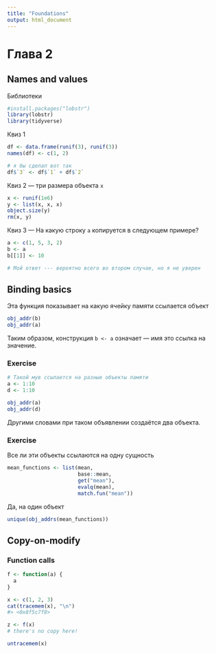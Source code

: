 ```yaml
---
title: "Foundations"
output: html_document
---
```


# Глава 2

## Names and values

Библиотеки
```r
#install.packages("lobstr")
library(lobstr)
library(tidyverse)
```


Квиз 1
```r
df <- data.frame(runif(3), runif(3))
names(df) <- c(1, 2)

# я бы сделал вот так
df$`3` <- df$`1` + df$`2`

```

Квиз 2 --- три размера объекта `x`
```r
x <- runif(1e6)
y <- list(x, x, x)
object.size(y)
rm(x, y)
```

Квиз 3 --- На какую строку `a` копируется в следующем примере?
```r
a <- c(1, 5, 3, 2)
b <- a
b[[1]] <- 10

# Мой ответ --- вероятно всего во втором случае, но я не уверен
```


## Binding basics

Эта функция показывает на какую ячейку памяти ссылается объект

```r
obj_addr(b)
obj_addr(a)
```

Таким образом, конструкция `b <- a` означает --- имя это ссылка на значение.

### Exercise

```r
# Такой мув ссылается на разные объекты памяти
a <- 1:10
d <- 1:10

obj_addr(a)
obj_addr(d)
```

Другими словами при таком объявлении создаётся два объекта.

### Exercise

Все ли эти объекты ссылаются на одну сущность

```r
mean_functions <- list(mean,
                       base::mean,
                       get("mean"),
                       evalq(mean),
                       match.fun("mean"))
```

Да, на один объект
```r
unique(obj_addrs(mean_functions))
```

## Copy-on-modify

### Function calls

```r
f <- function(a) {
  a
}

x <- c(1, 2, 3)
cat(tracemem(x), "\n")
#> <0x8f5c7f8>

z <- f(x)
# there's no copy here!

untracemem(x)
```


